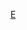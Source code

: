 {{asbox
|image=Flag-map of Equatorial Guinea.svg
|category=赤道几内亚地理小作品
|subject=与[[赤道几内亚地理]]相关的
|name=Template:EquatorialGuinea-geo-stub
}}<noinclude>[[Category:非洲地理小作品模板|E]]</noinclude>